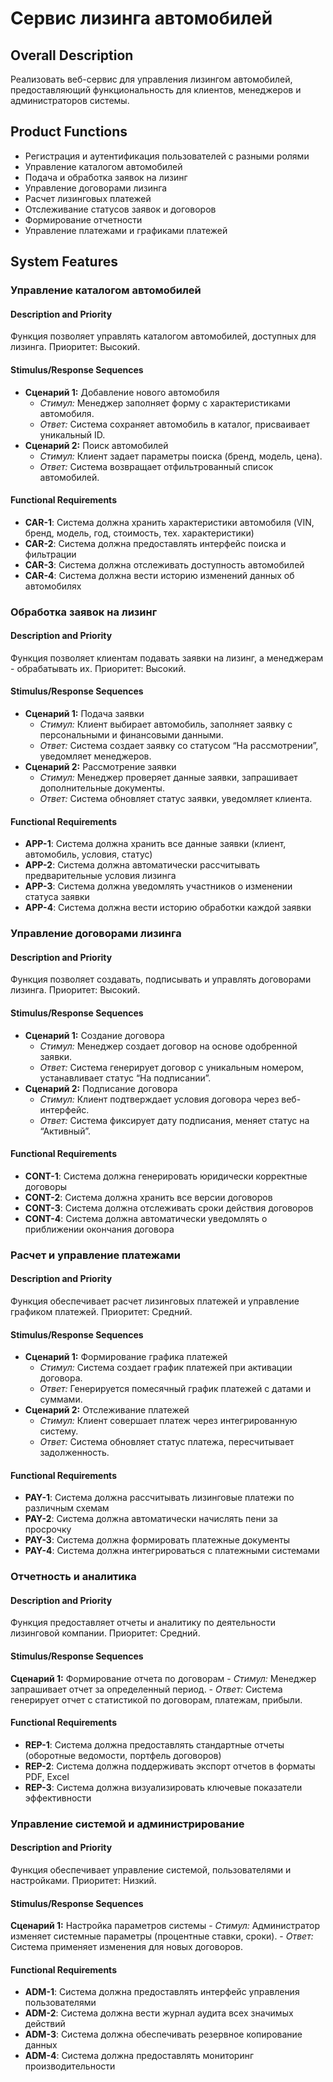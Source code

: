 # Сервис лизинга автомобилей

## Overall Description

Реализовать веб-сервис для управления лизингом автомобилей, предоставляющий функциональность для клиентов, менеджеров и администраторов системы.

## Product Functions

- Регистрация и аутентификация пользователей с разными ролями
- Управление каталогом автомобилей
- Подача и обработка заявок на лизинг
- Управление договорами лизинга
- Расчет лизинговых платежей
- Отслеживание статусов заявок и договоров
- Формирование отчетности
- Управление платежами и графиками платежей

## System Features

### Управление каталогом автомобилей

#### Description and Priority

Функция позволяет управлять каталогом автомобилей, доступных для лизинга. Приоритет: Высокий.

#### Stimulus/Response Sequences

- **Сценарий 1:** Добавление нового автомобиля
    * *Стимул:* Менеджер заполняет форму с характеристиками автомобиля.
    * *Ответ:* Система сохраняет автомобиль в каталог, присваивает уникальный ID.
- **Сценарий 2:** Поиск автомобилей
    * *Стимул:* Клиент задает параметры поиска (бренд, модель, цена).
    * *Ответ:* Система возвращает отфильтрованный список автомобилей.

#### Functional Requirements

- **CAR-1**: Система должна хранить характеристики автомобиля (VIN, бренд, модель, год, стоимость, тех. характеристики)
- **CAR-2**: Система должна предоставлять интерфейс поиска и фильтрации
- **CAR-3**: Система должна отслеживать доступность автомобилей
- **CAR-4**: Система должна вести историю изменений данных об автомобилях

### Обработка заявок на лизинг

#### Description and Priority

Функция позволяет клиентам подавать заявки на лизинг, а менеджерам - обрабатывать их. Приоритет: Высокий.

#### Stimulus/Response Sequences

- **Сценарий 1:** Подача заявки
    * *Стимул:* Клиент выбирает автомобиль, заполняет заявку с персональными и финансовыми данными.
    * *Ответ:* Система создает заявку со статусом "На рассмотрении", уведомляет менеджеров.
- **Сценарий 2:** Рассмотрение заявки
    * *Стимул:* Менеджер проверяет данные заявки, запрашивает дополнительные документы.
    * *Ответ:* Система обновляет статус заявки, уведомляет клиента.

#### Functional Requirements

- **APP-1**: Система должна хранить все данные заявки (клиент, автомобиль, условия, статус)
- **APP-2**: Система должна автоматически рассчитывать предварительные условия лизинга
- **APP-3**: Система должна уведомлять участников о изменении статуса заявки
- **APP-4**: Система должна вести историю обработки каждой заявки

### Управление договорами лизинга

#### Description and Priority

Функция позволяет создавать, подписывать и управлять договорами лизинга. Приоритет: Высокий.

#### Stimulus/Response Sequences

- **Сценарий 1:** Создание договора
    * *Стимул:* Менеджер создает договор на основе одобренной заявки.
    * *Ответ:* Система генерирует договор с уникальным номером, устанавливает статус "На подписании".
- **Сценарий 2:** Подписание договора
    * *Стимул:* Клиент подтверждает условия договора через веб-интерфейс.
    * *Ответ:* Система фиксирует дату подписания, меняет статус на "Активный".

#### Functional Requirements

- **CONT-1**: Система должна генерировать юридически корректные договоры
- **CONT-2**: Система должна хранить все версии договоров
- **CONT-3**: Система должна отслеживать сроки действия договоров
- **CONT-4**: Система должна автоматически уведомлять о приближении окончания договора

### Расчет и управление платежами

#### Description and Priority

Функция обеспечивает расчет лизинговых платежей и управление графиком платежей. Приоритет: Средний.

#### Stimulus/Response Sequences

- **Сценарий 1:** Формирование графика платежей
    * *Стимул:* Система создает график платежей при активации договора.
    * *Ответ:* Генерируется помесячный график платежей с датами и суммами.
- **Сценарий 2:** Отслеживание платежей
    * *Стимул:* Клиент совершает платеж через интегрированную систему.
    * *Ответ:* Система обновляет статус платежа, пересчитывает задолженность.

#### Functional Requirements

- **PAY-1**: Система должна рассчитывать лизинговые платежи по различным схемам
- **PAY-2**: Система должна автоматически начислять пени за просрочку
- **PAY-3**: Система должна формировать платежные документы
- **PAY-4**: Система должна интегрироваться с платежными системами

### Отчетность и аналитика

#### Description and Priority

Функция предоставляет отчеты и аналитику по деятельности лизинговой компании. Приоритет: Средний.

#### Stimulus/Response Sequences

**Сценарий 1:** Формирование отчета по договорам
- *Стимул:* Менеджер запрашивает отчет за определенный период.
- *Ответ:* Система генерирует отчет с статистикой по договорам, платежам, прибыли.

#### Functional Requirements

- **REP-1**: Система должна предоставлять стандартные отчеты (оборотные ведомости, портфель договоров)
- **REP-2**: Система должна поддерживать экспорт отчетов в форматы PDF, Excel
- **REP-3**: Система должна визуализировать ключевые показатели эффективности

### Управление системой и администрирование

#### Description and Priority

Функция обеспечивает управление системой, пользователями и настройками. Приоритет: Низкий.

#### Stimulus/Response Sequences

**Сценарий 1:** Настройка параметров системы
- *Стимул:* Администратор изменяет системные параметры (процентные ставки, сроки).
- *Ответ:* Система применяет изменения для новых договоров.

#### Functional Requirements

- **ADM-1**: Система должна предоставлять интерфейс управления пользователями
- **ADM-2**: Система должна вести журнал аудита всех значимых действий
- **ADM-3**: Система должна обеспечивать резервное копирование данных
- **ADM-4**: Система должна предоставлять мониторинг производительности